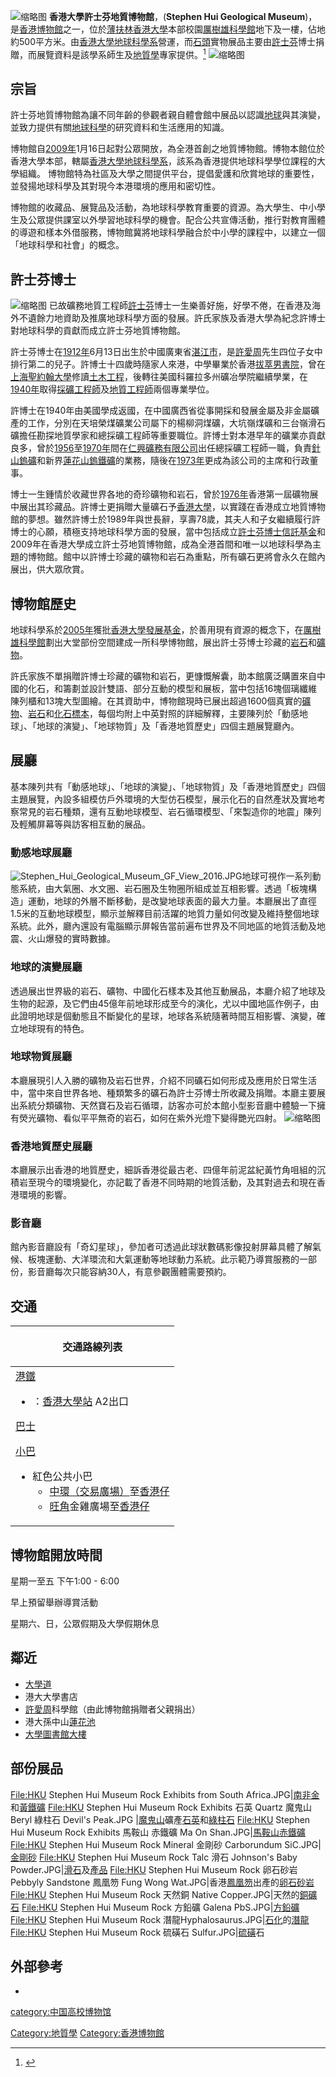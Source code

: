 [[File:HK_The_Stephen_Hui_Geological_Museum.JPG|缩略图]]
'''香港大學許士芬地質博物館'''，('''Stephen Hui Geological Museum''')，是[[香港博物館|香港博物館]]之一，位於[[薄扶林|薄扶林]][[香港大學|香港大學]]本部校園[[厲樹雄科學館|厲樹雄科學館]]地下及一樓，佔地約500平方米。由[[香港大學地球科學系|香港大學地球科學系]]營運，而[[石頭|石頭]]實物展品主要由[[許士芬|許士芬]]博士捐贈，而展覽資料是該學系師生及[[地質學|地質學]]專家提供。<ref>{{cite web|url=http://hk.ulifestyle.com.hk/spot/detail.html?id=ABdGDVo3BwNZFANo&utm_source=uhk&utm_campaign=spot-list&utm_medium=title&utm_content=title14-07|title=香港大學許士芬地質博物館 香港唯一地質博物館|publisher=[[HK.ULifestyle.com.hk|HK.ULifestyle.com.hk]]|language=zh-hk|accessdate=2015-05-28|archive-date=2015-05-28|archive-url=https://web.archive.org/web/20150528135734/http://hk.ulifestyle.com.hk/spot/detail.html?id=ABdGDVo3BwNZFANo&utm_source=uhk&utm_campaign=spot-list&utm_medium=title&utm_content=title14-07|dead-url=no}}</ref>
[[File:HKU_Stephen_Hui_Museum_2_許士芬地質博物館_Intro_at_James_Hsioung_Lee_Science_Building_2.jpg|缩略图]]

==宗旨==
許士芬地質博物館為讓不同年齡的參觀者親自體會館中展品以認識[[地球|地球]]與其演變，並致力提供有關[[地球科學|地球科學]]的研究資料和生活應用的知識。

博物館自[[2009年香港|2009年]]1月16日起對公眾開放，為全港首創之地質博物館。博物本館位於香港大學本部，轄屬[[香港大學地球科學系|香港大學地球科學系]]，該系為香港提供地球科學學位課程的大學組織。 博物館特為社區及大學之間提供平台，提倡愛護和欣賞地球的重要性，並發揚地球科學及其對現今本港環境的應用和密切性。

博物館的收藏品、展覽品及活動，為地球科學教育重要的資源。為大學生、中小學生及公眾提供課室以外學習地球科學的機會。配合公共宣傳活動，推行對教育團體的導遊和樣本外借服務，博物館冀將地球科學融合於中小學的課程中，以建立一個「地球科學和社會」的概念。

==許士芬博士==
[[File:HKU_Stephen_Hui_Museum_1_許士芬博士_Head_Figure.JPG|缩略图]]
已故礦務地質工程師[[許士芬|許士芬]]博士一生樂善好施，好學不倦，在香港及海外不遺餘力地資助及推廣地球科學方面的發展。許氏家族及香港大學為紀念許博士對地球科學的貢獻而成立許士芬地質博物館。

許士芬博士在[[1912年|1912年]]6月13日出生於中國廣東省[[湛江市|湛江市]]，是[[許愛周|許愛周]]先生四位子女中排行第二的兒子。許博士十四歲時隨家人來港，中學畢業於香港[[拔萃男書院|拔萃男書院]]，曾在[[上海聖約翰大學|上海聖約翰大學]]修讀[[土木工程|土木工程]]，後轉往美國科羅拉多州礦冶學院繼續學業，在[[1940年|1940年]]取得[[採礦工程師|採礦工程師]]及[[地質工程師|地質工程師]]兩個專業學位。

許博士在1940年由美國學成返國，在中國廣西省從事開採和發展金屬及非金屬礦產的工作，分別在天培榮煤礦業公司屬下的楊柳洞煤礦，大坑嶺煤礦和三台嶺滑石礦擔任勘探地質學家和總採礦工程師等重要職位。許博士對本港早年的礦業亦貢獻良多，曾於[[1956年香港|1956]]至[[1957年香港|1970年]]間在[[仁興礦務有限公司|仁興礦務有限公司]]出任總採礦工程師一職，負責[[針山|針山]][[鎢礦|鎢礦]]和新界[[蓮花山鎢礦|蓮花山]][[鎢鐵礦|鎢鐵礦]]的業務，隨後在[[1973年香港|1973年]]更成為該公司的主席和行政董事。

博士一生鍾情於收藏世界各地的奇珍礦物和岩石，曾於[[1976年香港|1976年]]香港第一屆礦物展中展出其珍藏品。許博士更捐贈大量礦石予[[香港大學|香港大學]]，以實踐在香港成立地質博物館的夢想。雖然許博士於1989年與世長辭，享壽78歲，其夫人和子女繼續履行許博士的心願，積極支持地球科學方面的發展，當中包括成立[[許士芬博士信託基金|許士芬博士信託基金]]和2009年在香港大學成立許士芬地質博物館，成為全港首間和唯一以地球科學為主題的博物館。館中以許博士珍藏的礦物和岩石為重點，所有礦石更將會永久在館內展出，供大眾欣賞。

==博物館歷史==
地球科學系於[[2005年香港|2005年]]獲批[[香港大學發展基金|香港大學發展基金]]，於善用現有資源的概念下，在[[厲樹雄科學館|厲樹雄科學館]]劃出大堂部份空間建成一所科學博物館，展出許士芬博士珍藏的[[岩石|岩石]]和[[礦物|礦物]]。

許氏家族不單捐贈許博士珍藏的礦物和岩石，更慷慨解囊，助本館廣泛購置來自中國的化石，和籌劃並設計雙語、部分互動的模型和展板，當中包括16塊個璃纖維陳列櫃和13塊大型圖繪。在其資助中，博物館現時已展出超過1600個真實的[[礦物|礦物]]、[[岩石|岩石]]和[[化石|化石]][[標本|標本]]，每個均附上中英對照的詳細解釋，主要陳列於「動感地球」、「地球的演變」、「地球物質」及「香港地質歷史」四個主題展覽廳內。

== 展廳 ==
基本陳列共有「動感地球」、「地球的演變」、「地球物質」及「香港地質歷史」四個主題展覽，內設多組模仿戶外環境的大型仿石模型，展示化石的自然產狀及實地考察常見的岩石種類，還有互動地球模型、岩石循環模型、「來製造你的地震」陳列及輕觸屏幕等與訪客相互動的展品。

=== 動感地球展廳 ===
[[File:Stephen_Hui_Geological_Museum_GF_View_2016.JPG|thumb]]地球可視作一系列動態系統，由大氣圈、水文圈、岩石圈及生物圈所組成並互相影響。透過「板塊構造」運動，地球的外層不斷移動，是改變地球表面的最大力量。本廳展出了直徑1.5米的互動地球模型，顯示並解釋目前活躍的地質力量如何改變及維持整個地球系統。此外，廳內還設有電腦顯示屏報告當前遍布世界及不同地區的地質活動及地震、火山爆發的實時數據。

=== 地球的演變展廳 ===
透過展出世界級的岩石、礦物、中國化石樣本及其他互動展品，本廳介紹了地球及生物的起源，及它們由45億年前地球形成至今的演化，尤以中國地區作例子，由此證明地球是個動態且不斷變化的星球，地球各系統隨著時間互相影響、演變，確立地球現有的特色。

=== 地球物質展廳 ===
本廳展現引人入勝的礦物及岩石世界，介紹不同礦石如何形成及應用於日常生活中，當中來自世界各地、種類繁多的礦石為許士芬博士所收藏及捐贈。本廳主要展出系統分類礦物、天然寶石及岩石循環，訪客亦可於本館小型影音廳中體驗一下擁有熒光礦物、看似平平無奇的岩石，如何在紫外光燈下變得艷光四射。
[[File:HKU_Stephen_Hui_Museum_Lobby_at_James_Hsioung_Lee_Science_Building_Local_Tour_Visitors.JPG|缩略图]]

=== 香港地質歷史展廳 ===
本廳展示出香港的地質歷史，細訴香港從最古老、四億年前泥盆紀黃竹角咀組的沉積岩至現今的環境變化，亦記載了香港不同時期的地質活動，及其對過去和現在香港環境的影響。

=== 影音廳 ===
館內影音廳設有「奇幻星球」，參加者可透過此球狀數碼影像投射屏幕具體了解氣候、板塊運動、大洋環流和大氣運動等地球動力系統。此示範乃導賞服務的一部份，影音廳每次只能容納30人，有意參觀團體需要預約。

==交通==
{| class="mw-collapsible mw-collapsed wikitable" style="background:white; margin: 0 auto; width: auto;"
! 交通路線列表
|-
|
;[[港鐵|港鐵]]
*{{港鐵路線標誌|ISL}}：[[香港大學站|香港大學站]] A2出口

;[[香港巴士|巴士]]
{{港島巴士簡單列表|3A|4|4X|7|13|23|30X|37A|37B|37X|40|40M|40P|71|71P|90B|91|93|93A|93C|94}}
{{過海隧道巴士簡單列表|103|103P|970|970X|973}}

;[[香港小巴|小巴]]
{{港島專線小巴簡單列表|3|3A|8|8X|10|10P|10S|13|22|22S|22X|28|28S|31|55}}

*紅色公共小巴
**[[中環（交易廣場）巴士總站|中環（交易廣場）]]至[[香港仔|香港仔]]
**[[旺角|旺角]]金雞廣場至[[香港仔|香港仔]]
|}

== 博物館開放時間 ==
星期一至五 下午1:00 - 6:00 

早上預留舉辦導賞活動 

星期六、日，公眾假期及大學假期休息

==鄰近==
*[[大學道_(香港大學)|大學道]]
*港大大學書店
*[[許愛周|許愛周]]科學館（由此博物館捐贈者父親捐出）
*港大孫中山[[蓮花池|蓮花池]]
*[[大學圖書館大樓|大學圖書館大樓]]

==部份展品==
<gallery>
File:HKU Stephen Hui Museum Rock Exhibits from South Africa.JPG|[[南非|南非]][[金|金]]和[[黃鐵礦|黃鐵礦]]
File:HKU Stephen Hui Museum Rock Exhibits 石英 Quartz 魔鬼山 Beryl 綠柱石 Devil's Peak.JPG	|[[魔鬼山|魔鬼山]]礦產[[石英|石英]]和[[綠柱石|綠柱石]]
File:HKU Stephen Hui Museum Rock Exhibits 馬鞍山 赤鐵礦 Ma On Shan.JPG|[[馬鞍山_(香港市鎮)|馬鞍山]][[赤鐵礦|赤鐵礦]]
File:HKU Stephen Hui Museum Rock Mineral 金剛砂 Carborundum SiC.JPG|[[金剛砂|金剛砂]]
File:HKU Stephen Hui Museum Rock Talc 滑石 Johnson's Baby Powder.JPG|[[滑石|滑石]]及[[產品|產品]]
File:HKU Stephen Hui Museum Rock 卵石砂岩 Pebbyly Sandstone 鳳凰笏 Fung Wong Wat.JPG|香港[[鳳凰笏|鳳凰笏]]出產的[[卵石砂岩|卵石砂岩]]
File:HKU Stephen Hui Museum Rock 天然銅 Native Copper.JPG|天然的[[銅|銅]][[礦石|礦石]]
File:HKU Stephen Hui Museum Rock 方鉛礦 Galena PbS.JPG|[[方鉛礦|方鉛礦]]
File:HKU Stephen Hui Museum Rock 潛龍Hyphalosaurus.JPG|[[石化|石化]]的[[潛龍|潛龍]]
File:HKU Stephen Hui Museum Rock 硫磺石 Sulfur.JPG|[[硫磺|硫磺]]石
</gallery>

==外部參考==
{{commonscat|Stephen Hui Geological Museum}}
*{{official|http://www.hku.hk/shmuseum/}}

{{香港大學|許}}
{{香港博物館}}

[[Category:地質學|Category:地質學]]
[[Category:香港博物館|Category:香港博物館]]
[[category:中国高校博物馆|category:中国高校博物馆]]